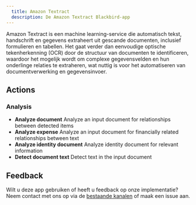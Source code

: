 ```yaml
---
  title: Amazon Textract
  description: De Amazon Textract Blackbird-app
---
```


<LinkCard title="Bekijk op Github" target="_blank" href="https://github.com/bb-io/AmazonTextract" icon="github" />

Amazon Textract is een machine learning-service die automatisch tekst, handschrift en gegevens extraheert uit gescande documenten, inclusief formulieren en tabellen. Het gaat verder dan eenvoudige optische tekenherkenning (OCR) door de structuur van documenten te identificeren, waardoor het mogelijk wordt om complexe gegevensvelden en hun onderlinge relaties te extraheren, wat nuttig is voor het automatiseren van documentverwerking en gegevensinvoer.

## Actions

### Analysis
- **Analyze document** Analyze an input document for relationships between detected items
- **Analyze expense** Analyze an input document for financially related relationships between text
- **Analyze identity document** Analyze identity document for relevant information
- **Detect document text** Detect text in the input document

## Feedback

Wilt u deze app gebruiken of heeft u feedback op onze implementatie? Neem contact met ons op via de [bestaande kanalen](https://www.blackbird.io/) of maak een issue aan.